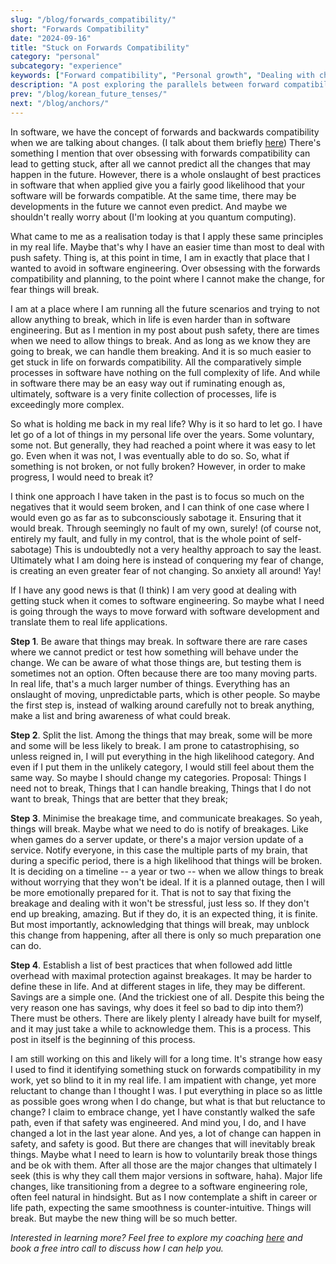```yaml
---
slug: "/blog/forwards_compatibility/"
short: "Forwards Compatibility"
date: "2024-09-16"
title: "Stuck on Forwards Compatibility"
category: "personal"
subcategory: "experience"
keywords: ["Forward compatibility", "Personal growth", "Dealing with change", "Life lessons from software engineering", "Self-reflection", "Breaking bad habits", "Managing personal development", "Push safety in life", "Handling change in life", "Life coaching", "professional rubber duck", "life engineering", "personal coaching", "personal and professional coaching", "life coach"]
description: "A post exploring the parallels between forward compatibility in software engineering and personal growth. Discover how obsessing over planning for the future can hinder real-life progress and how to embrace change more effectively."
prev: "/blog/korean_future_tenses/"
next: "/blog/anchors/"
---
```


In software, we have the concept of forwards and backwards compatibility when we are talking about changes. (I talk about them briefly [here](/blog/push_safety/)) There's something I mention that over obsessing with forwards compatibility can lead to getting stuck, after all we cannot predict all the changes that may happen in the future. However, there is a whole onslaught of best practices in software that when applied give you a fairly good likelihood that your software will be forwards compatible. At the same time, there may be developments in the future we cannot even predict. And maybe we shouldn't really worry about (I'm looking at you quantum computing).

What came to me as a realisation today is that I apply these same principles in my real life. Maybe that's why I have an easier time than most to deal with push safety. Thing is, at this point in time, I am in exactly that place that I wanted to avoid in software engineering. Over obsessing with the forwards compatibility and planning, to the point where I cannot make the change, for fear things will break. 

I am at a place where I am running all the future scenarios and trying to not allow anything to break, which in life is even harder than in software engineering. But as I mention in my post about push safety, there are times when we need to allow things to break. And as long as we know they are going to break, we can handle them breaking. And it is so much easier to get stuck in life on forwards compatibility. All the comparatively simple processes in software have nothing on the full complexity of life. And while in software there may be an easy way out if ruminating enough as, ultimately, software is a very finite collection of processes, life is exceedingly more complex.

So what is holding me back in my real life? Why is it so hard to let go. I have let go of a lot of things in my personal life over the years. Some voluntary, some not. But generally, they had reached a point where it was easy to let go. Even when it was not, I was eventually able to do so. So, what if something is not broken, or not fully broken? However, in order to make progress, I would need to break it?

I think one approach I have taken in the past is to focus so much on the negatives that it would seem broken, and I can think of one case where I would even go as far as to subconsciously sabotage it. Ensuring that it would break. Through seemingly no fault of my own, surely! (of course not, entirely my fault, and fully in my control, that is the whole point of self-sabotage) This is undoubtedly not a very healthy approach to say the least. Ultimately what I am doing here is instead of conquering my fear of change, is creating an even greater fear of not changing. So anxiety all around! Yay!

If I have any good news is that (I think) I am very good at dealing with getting stuck when it comes to software engineering. So maybe what I need is going through the ways to move forward with software development and translate them to real life applications. 

**Step 1**. Be aware that things may break. In software there are rare cases where we cannot predict or test how something will behave under the change. We can be aware of what those things are, but testing them is sometimes not an option. Often because there are too many moving parts. In real life, that's a much larger number of things. Everything has an onslaught of moving, unpredictable parts, which is other people. So maybe the first step is, instead of walking around carefully not to break anything, make a list and bring awareness of what could break.

**Step 2**. Split the list. Among the things that may break, some will be more and some will be less likely to break. I am prone to catastrophising, so unless reigned in, I will put everything in the high likelihood category. And even if I put them in the unlikely category, I would still feel about them the same way. So maybe I should change my categories. Proposal: Things I need not to break, Things that I can handle breaking, Things that I do not want to break, Things that are better that they break;

**Step 3**. Minimise the breakage time, and communicate breakages. So yeah, things will break. Maybe what we need to do is notify of breakages. Like when games do a server update, or there's a major version update of a service. Notify everyone, in this case the multiple parts of my brain, that during a specific period, there is a high likelihood that things will be broken. It is deciding on a timeline -- a year or two -- when we allow things to break without worrying that they won't be ideal. If it is a planned outage, then I will be more emotionally prepared for it. That is not to say that fixing the breakage and dealing with it won't be stressful, just less so. If they don't end up breaking, amazing. But if they do, it is an expected thing, it is finite. But most importantly, acknowledging that things will break, may unblock this change from happening, after all there is only so much preparation one can do.

**Step 4**. Establish a list of best practices that when followed add little overhead with maximal protection against breakages. It may be harder to define these in life. And at different stages in life, they may be different. Savings are a simple one. (And the trickiest one of all. Despite this being the very reason one has savings, why does it feel so bad to dip into them?) There must be others. There are likely plenty I already have built for myself, and it may just take a while to acknowledge them. This is a process. This post in itself is the beginning of this process.

I am still working on this and likely will for a long time. It's strange how easy I used to find it identifying something stuck on forwards compatibility in my work, yet so blind to it in my real life. I am impatient with change, yet more reluctant to change than I thought I was. I put everything in place so as little as possible goes wrong when I do change, but what is that but reluctance to change? I claim to embrace change, yet I have constantly walked the safe path, even if that safety was engineered. And mind you, I do, and I have changed a lot in the last year alone. And yes, a lot of change can happen in safety, and safety is good. But there are changes that will inevitably break things. Maybe what I need to learn is how to voluntarily break those things and be ok with them. After all those are the major changes that ultimately I seek (this is why they call them major versions in software, haha). Major life changes, like transitioning from a degree to a software engineering role, often feel natural in hindsight. But as I now contemplate a shift in career or life path, expecting the same smoothness is counter-intuitive. Things will break. But maybe the new thing will be so much better.

_Interested in learning more? Feel free to explore my coaching [here](/coaching/) and book a free intro call to discuss how I can help you._